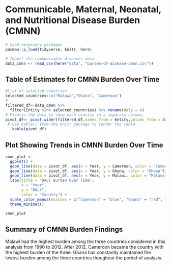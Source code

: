 

# Communicable, Maternal, Neonatal, and Nutritional Disease Burden (CMNN)

```r
# Load necessary packages
pacman::p_load(tidyverse, knitr, here)

# Import the communicable diseases data
data_cmnn <- read_csv(here("data", "burden-of-disease-cmnn.csv"))
```

## Table of Estimates for CMNN Burden Over Time

```r
#List of selected countries
selected_countries<-c("Malawi","Ghana", "Cameroon")
#
filtered_df<-data_cmnn %>% 
  filter(Entity %in% selected_countries) %>% rename(daly = 4)
# Pivotin the data to show each country in a separate column.
pivot_df<- pivot_wider(filtered_df,names_from = Entity,values_from = daly,id_cols = Year)
 # Use kable() from the knitr package to render the table.              
   kable(pivot_df) 
```

## Plot Showing Trends in CMNN Burden Over Time

```r
cmnn_plot <- 
  ggplot() +
  geom_line(data = pivot_df, aes(x = Year, y = Cameroon, color = "Cameroon")) +
  geom_line(data = pivot_df, aes(x = Year, y = Ghana, color = "Ghana")) +
  geom_line(data = pivot_df, aes(x = Year, y = Malawi, color = "Malawi")) +
  labs(title = "DALY Burden Over Time",
       x = "Year",
       y = "DALY",
       color = "Country") +
  scale_color_manual(values = c("Cameroon" = "blue", "Ghana" = "red", "Malawi" = "green")) +
  theme_minimal()

cmnn_plot
```

## Summary of CMNN Burden Findings

Malawi had the highest burden among the three countries considered in this analysis from 1990 to 2012. After 2012, Cameroon became the country with the highest burden of the three. Ghana has constantly maintained the lowest burden among the three countries thoughout the period of analysis.




